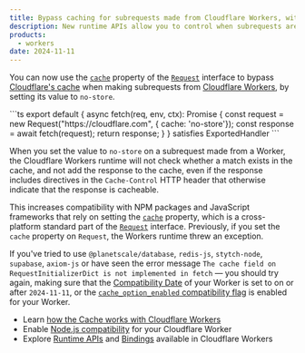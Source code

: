 ```yaml
---
title: Bypass caching for subrequests made from Cloudflare Workers, with Request.cache
description: New runtime APIs allow you to control when subrequests are cached, increasing compatibility with popular NPM packages
products:
  - workers
date: 2024-11-11
---
```



You can now use the [`cache`](/workers/runtime-apis/request/#options) property of the [`Request`](/workers/runtime-apis/request/) interface to bypass [Cloudflare's cache](/workers/reference/how-the-cache-works/) when making subrequests from [Cloudflare Workers](/workers), by setting its value to `no-store`.

<TypeScriptExample filename="index.ts">
```ts
export default {
  async fetch(req, env, ctx): Promise<Response> {
		const request = new Request("https://cloudflare.com", { cache: 'no-store'});
		const response = await fetch(request);
    return response;
  }
} satisfies ExportedHandler<Environment>
```
</TypeScriptExample>

When you set the value to `no-store` on a subrequest made from a Worker, the Cloudflare Workers runtime will not check whether a match exists in the cache, and not add the response to the cache, even if the response includes directives in the `Cache-Control` HTTP header that otherwise indicate that the response is cacheable.

This increases compatibility with NPM packages and JavaScript frameworks that rely on setting the [`cache`](/workers/runtime-apis/request/#options) property, which is a cross-platform standard part of the [`Request`](/workers/runtime-apis/request/) interface. Previously, if you set the `cache` property on `Request`, the Workers runtime threw an exception.

If you've tried to use `@planetscale/database`, `redis-js`, `stytch-node`, `supabase`, `axiom-js` or have seen the error message `The cache field on RequestInitializerDict is not implemented in fetch` — you should try again, making sure that the [Compatibility Date](/workers/configuration/compatibility-dates/) of your Worker is set to on or after `2024-11-11`, or the [`cache_option_enabled` compatibility flag](/workers/configuration/compatibility-flags/#enable-cache-no-store-http-standard-api) is enabled for your Worker.

* Learn [how the Cache works with Cloudflare Workers](/workers/reference/how-the-cache-works/)
* Enable [Node.js compatibility](/workers/runtime-apis/nodejs/) for your Cloudflare Worker
* Explore [Runtime APIs](/workers/runtime-apis/) and [Bindings](/workers/runtime-apis/bindings/) available in Cloudflare Workers
